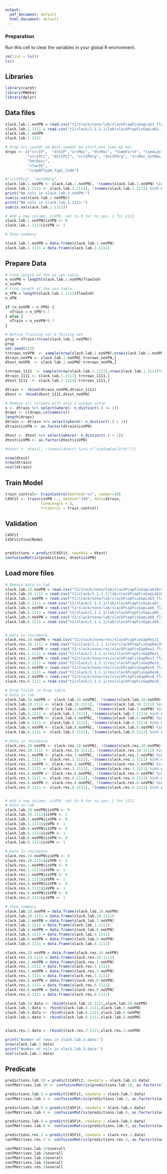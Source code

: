 ```yaml
---
output:
  pdf_document: default
  html_document: default
---
```

### Preparation

Run this cell to clear the variables in your global R environment.

```r
rm(list = ls())
ls()
```

## Libraries

```r
library(caret)
library(RWeka)
library(dplyr)
```


## Data files
```r
slack.lab.1.noVPN = read.csv("t2/slack/none/lab/slackPcapFixGapLab1_flows.csv")
slack.lab.1.1111 = read.csv("t2/slack/1.1.1.1/lab/slackPcapFixGapLab1_1111_flows.csv")
slack.lab.1.noVPN
slack.lab.1.1111

# Drop Src.ipaddr && Dest.ipaddr && start,end time && mac
drops <- c("srcIP",  "dstIP","srcMac", "dstMac", "timeFirst", "timeLast",
          "srcIPCC", "dstIPCC", "srcIPOrg", "dstIPOrg", "srcMac_dstMac_numP", "dstPortClass", "srcMacLbl_dstMacLbl", "ethVlanID",
          "hdrDesc",
          "vlanID",
          "icmpBFTypH_TypL_Code")

#"srcIPOrg", "dstIPOrg", 
slack.lab.1.noVPN <- slack.lab.1.noVPN[, !(names(slack.lab.1.noVPN) %in% drops)]
slack.lab.1.1111 <- slack.lab.1.1111[, !(names(slack.lab.1.1111) %in% drops)]
print("NA cols in slack.lab.1.noVPN:")
sum(is.na(slack.lab.1.noVPN))
print("NA cols in slack.lab.1.1111:")
sum(is.na(slack.lab.1.1111))

# Add a new column, isVPN, set to 0 for no_vpn, 1 for 1111
slack.lab.1.noVPN$isVPN <- 0
slack.lab.1.1111$isVPN <- 1

# Show summary

slack.lab.1.noVPN = data.frame(slack.lab.1.noVPN)
slack.lab.1.1111 = data.frame(slack.lab.1.1111)
```

## Prepare Data

```r
# Find length of the no_vpn table
n_noVPN = length(slack.lab.1.noVPN$flowInd)
n_noVPN
# Find length of the vpn table
n_VPN = length(slack.lab.1.1111$flowInd)
n_VPN

if (n_noVPN > n_VPN) {
  nTrain = n_VPN*0.7
} else {
  nTrain = n_noVPN*0.7
}

# Define Training set & Testing set
prop = nTrain/(nrow(slack.lab.1.noVPN))
prop
set.seed(123)
trnrows_noVPN  <- sample(nrow(slack.lab.1.noVPN),nrow(slack.lab.1.noVPN)*prop)
dtrain_noVPN <- slack.lab.1.noVPN[ trnrows_noVPN,]
dtest_noVPN  <- slack.lab.1.noVPN[-trnrows_noVPN,]

trnrows_1111  <- sample(nrow(slack.lab.1.1111),nrow(slack.lab.1.1111)*0.7)
dtrain_1111 <- slack.lab.1.1111[ trnrows_1111,]
dtest_1111  <- slack.lab.1.1111[-trnrows_1111,]

dtrain <- rbind(dtrain_noVPN,dtrain_1111)
dtest <- rbind(dtest_1111,dtest_noVPN)

# Remove all columns with only 1 unique value
s <- dtrain %>% select(where(~ n_distinct(.) <= 1))
drops <- c(drops,colnames(s))
length(drops)
dtrain <- dtrain %>% select(where(~ n_distinct(.) > 1))
dtrain$isVPN <- as.factor(dtrain$isVPN)

dtest <- dtest %>% select(where(~ n_distinct(.) > 1))
dtest$isVPN <- as.factor(dtest$isVPN)

#dtest <- dtest[, !(names(dtest) %in% c("tcpSeqFaultCnt"))]

nrow(dtest)
nrow(dtrain)
ncol(dtrain)
```


## Train Model

```r

train_control<- trainControl(method="cv", number=10)
C45Fit <- train(isVPN ~., method="J48", data=dtrain,
                tuneLength = 5,
                trControl = train_control)

```



## Validation
```r
C45Fit
C45Fit$finalModel


predictions = predict(C45Fit, newdata = dtest)
confusionMatrix(predictions, dtest$isVPN)
```


## Load more files
```r
# Remain data in lab
slack.lab.10.noVPN = read.csv("t2/slack/none/lab/slackPcapFixGapLab10re_flows.csv")
slack.lab.10.1111 = read.csv("t2/slack/1.1.1.1/lab/slackPcapFixGapLab10_1111_flows.csv")
slack.lab.3.noVPN = read.csv("t2/slack/none/lab/slackPcapFixGapLab3_flows.csv")
slack.lab.3.1111 = read.csv("t2/slack/1.1.1.1/lab/slackPcapFixGapLab3_1111_flows.csv")
slack.lab.6.noVPN = read.csv("t2/slack/none/lab/slackPcapFixGapLab6_flows.csv")
slack.lab.6.1111 = read.csv("t2/slack/1.1.1.1/lab/slackPcapFixGapLab6_1111_flows.csv")
slack.lab.8.noVPN = read.csv("t2/slack/none/lab/slackPcapFixGapLab8_flows.csv")
slack.lab.8.1111 = read.csv("t2/slack/1.1.1.1/lab/slackPcapFixGapLab8_1111_flows.csv")


# Data in residence
slack.res.10.noVPN = read.csv("t2/slack/none/res/slackPcapFixGapRes11_flows.csv")
slack.res.10.1111 = read.csv("t2/slack/1.1.1.1/res/slackPcapFixGapRes10_1111_flows.csv")
slack.res.1.noVPN = read.csv("t2/slack/none/res/slackPcapFixGapRes1_flows.csv")
slack.res.1.1111 = read.csv("t2/slack/1.1.1.1/res/slackPcapFixGapRes1_1111_flows.csv")
slack.res.3.noVPN = read.csv("t2/slack/none/res/slackPcapFixGapRes3_flows.csv")
slack.res.3.1111 = read.csv("t2/slack/1.1.1.1/res/slackPcapFixGapRes3_1111_flows.csv")
slack.res.6.noVPN = read.csv("t2/slack/none/res/slackPcapFixGapRes6_flows.csv")
slack.res.6.1111 = read.csv("t2/slack/1.1.1.1/res/slackPcapFixGapRes6_1111_flows.csv")
slack.res.8.noVPN = read.csv("t2/slack/none/res/slackPcapFixGapRes8_flows.csv")
slack.res.8.1111 = read.csv("t2/slack/1.1.1.1/res/slackPcapFixGapRes8_1111_flows.csv")

# Drop fields in drop table
# Data in lab
slack.lab.10.noVPN <- slack.lab.10.noVPN[, !(names(slack.lab.10.noVPN) %in% drops)]
slack.lab.10.1111 <- slack.lab.10.1111[, !(names(slack.lab.10.1111) %in% drops)]
slack.lab.3.noVPN <- slack.lab.3.noVPN[, !(names(slack.lab.3.noVPN) %in% drops)]
slack.lab.3.1111 <- slack.lab.3.1111[, !(names(slack.lab.3.1111) %in% drops)]
slack.lab.6.noVPN <- slack.lab.6.noVPN[, !(names(slack.lab.6.noVPN) %in% drops)]
slack.lab.6.1111 <- slack.lab.6.1111[, !(names(slack.lab.6.1111) %in% drops)]
slack.lab.8.noVPN <- slack.lab.8.noVPN[, !(names(slack.lab.8.noVPN) %in% drops)]
slack.lab.8.1111 <- slack.lab.8.1111[, !(names(slack.lab.8.1111) %in% drops)]

# Data in residence
slack.res.10.noVPN <- slack.res.10.noVPN[, !(names(slack.res.10.noVPN) %in% drops)]
slack.res.10.1111 <- slack.res.10.1111[, !(names(slack.res.10.1111) %in% drops)]
slack.res.1.noVPN <- slack.res.1.noVPN[, !(names(slack.res.1.noVPN) %in% drops)]
slack.res.1.1111 <- slack.res.1.1111[, !(names(slack.res.1.1111) %in% drops)]
slack.res.3.noVPN <- slack.res.3.noVPN[, !(names(slack.res.3.noVPN) %in% drops)]
slack.res.3.1111 <- slack.res.3.1111[, !(names(slack.res.3.1111) %in% drops)]
slack.res.6.noVPN <- slack.res.6.noVPN[, !(names(slack.res.6.noVPN) %in% drops)]
slack.res.6.1111 <- slack.res.6.1111[, !(names(slack.res.6.1111) %in% drops)]
slack.res.8.noVPN <- slack.res.8.noVPN[, !(names(slack.res.8.noVPN) %in% drops)]
slack.res.8.1111 <- slack.res.8.1111[, !(names(slack.res.8.1111) %in% drops)]


# Add a new column, isVPN, set to 0 for no_vpn, 1 for 1111
# Data in lab
slack.lab.10.noVPN$isVPN <- 0
slack.lab.10.1111$isVPN <- 1
slack.lab.3.noVPN$isVPN <- 0
slack.lab.3.1111$isVPN <- 1
slack.lab.6.noVPN$isVPN <- 0
slack.lab.6.1111$isVPN <- 1
slack.lab.8.noVPN$isVPN <- 0
slack.lab.8.1111$isVPN <- 1

# Data in residence
slack.res.10.noVPN$isVPN <- 0
slack.res.10.1111$isVPN <- 1
slack.res.1.noVPN$isVPN <- 0
slack.res.1.1111$isVPN <- 1
slack.res.3.noVPN$isVPN <- 0
slack.res.3.1111$isVPN <- 1
slack.res.6.noVPN$isVPN <- 0
slack.res.6.1111$isVPN <- 1
slack.res.8.noVPN$isVPN <- 0
slack.res.8.1111$isVPN <- 1

# Show summary
slack.lab.10.noVPN = data.frame(slack.lab.10.noVPN)
slack.lab.10.1111 = data.frame(slack.lab.10.1111)
slack.lab.3.noVPN = data.frame(slack.lab.3.noVPN)
slack.lab.3.1111 = data.frame(slack.lab.3.1111)
slack.lab.6.noVPN = data.frame(slack.lab.6.noVPN)
slack.lab.6.1111 = data.frame(slack.lab.6.1111)
slack.lab.8.noVPN = data.frame(slack.lab.8.noVPN)
slack.lab.8.1111 = data.frame(slack.lab.8.1111)

slack.res.10.noVPN = data.frame(slack.res.10.noVPN)
slack.res.10.1111 = data.frame(slack.res.10.1111)
slack.res.1.noVPN = data.frame(slack.res.1.noVPN)
slack.res.1.1111 = data.frame(slack.res.1.1111)
slack.res.3.noVPN = data.frame(slack.res.3.noVPN)
slack.res.3.1111 = data.frame(slack.res.3.1111)
slack.res.6.noVPN = data.frame(slack.res.6.noVPN)
slack.res.6.1111 = data.frame(slack.res.6.1111)
slack.res.8.noVPN = data.frame(slack.res.8.noVPN)
slack.res.8.1111 = data.frame(slack.res.8.1111)

slack.lab.10.data <- rbind(slack.lab.10.1111,slack.lab.10.noVPN)
slack.lab.3.data <- rbind(slack.lab.3.1111,slack.lab.3.noVPN)
slack.lab.6.data <- rbind(slack.lab.6.1111,slack.lab.6.noVPN)
slack.lab.8.data <- rbind(slack.lab.8.1111,slack.lab.8.noVPN)


slack.res.3.data <- rbind(slack.res.3.1111,slack.res.3.noVPN)

print("Number of rows in slack.lab.3.data:")
nrow(slack.lab.3.data)
print("Number of cols in slack.lab.3.data:")
ncol(slack.lab.3.data)

```

## Predicate
```r
predictions.lab.10 = predict(C45Fit, newdata = slack.lab.10.data)
confMatrixes.lab.10 <- confusionMatrix(predictions.lab.10, as.factor(slack.lab.10.data$isVPN))

predictions.lab.3 = predict(C45Fit, newdata = slack.lab.3.data)
confMatrixes.lab.3 <- confusionMatrix(predictions.lab.3, as.factor(slack.lab.3.data$isVPN))

predictions.lab.6 = predict(C45Fit, newdata = slack.lab.6.data)
confMatrixes.lab.6 <- confusionMatrix(predictions.lab.6, as.factor(slack.lab.6.data$isVPN))

predictions.lab.8 = predict(C45Fit, newdata = slack.lab.8.data)
confMatrixes.lab.8 <- confusionMatrix(predictions.lab.8, as.factor(slack.lab.8.data$isVPN))

predictions.res.3 = predict(C45Fit, newdata = slack.res.3.data)
confMatrixes.res.3 <- confusionMatrix(predictions.res.3, as.factor(slack.res.3.data$isVPN))

confMatrixes.lab.10$overall
confMatrixes.lab.3$overall
confMatrixes.lab.6$overall
confMatrixes.lab.8$overall
confMatrixes.res.3$overall
```